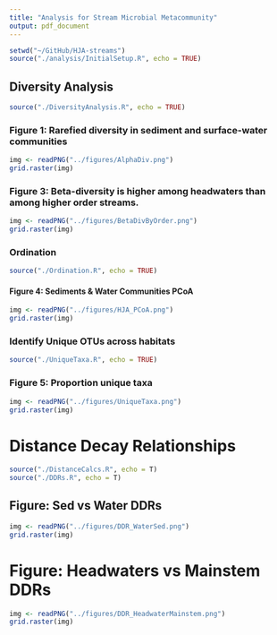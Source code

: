 ```yaml
---
title: "Analysis for Stream Microbial Metacommunity"
output: pdf_document
---
```


```r
setwd("~/GitHub/HJA-streams")
source("./analysis/InitialSetup.R", echo = TRUE)
```

## Diversity Analysis
```r
source("./DiversityAnalysis.R", echo = TRUE)
```

### Figure 1: Rarefied diversity in sediment and surface-water communities
```r
img <- readPNG("../figures/AlphaDiv.png")
grid.raster(img)
```


### Figure 3: Beta-diversity is higher among headwaters than among higher order streams.
```r
img <- readPNG("../figures/BetaDivByOrder.png")
grid.raster(img)
```

### Ordination
```r
source("./Ordination.R", echo = TRUE)
```

#### Figure 4: Sediments & Water Communities PCoA
```r
img <- readPNG("../figures/HJA_PCoA.png")
grid.raster(img)
```


### Identify Unique OTUs across habitats
```r
source("./UniqueTaxa.R", echo = TRUE)
```

### Figure 5: Proportion unique taxa
```r
img <- readPNG("../figures/UniqueTaxa.png")
grid.raster(img)
```

# Distance Decay Relationships
```r
source("./DistanceCalcs.R", echo = T)
source("./DDRs.R", echo = T)
```

## Figure: Sed vs Water DDRs
```r
img <- readPNG("../figures/DDR_WaterSed.png")
grid.raster(img)
```

# Figure: Headwaters vs Mainstem DDRs 
```r
img <- readPNG("../figures/DDR_HeadwaterMainstem.png")
grid.raster(img)
```








